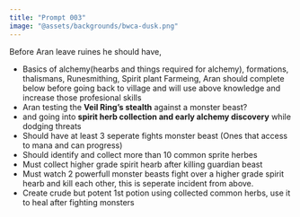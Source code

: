 ```yaml
---
title: "Prompt 003"
image: "@assets/backgrounds/bwca-dusk.png"
---
```

Before Aran leave ruines he should have,
  - Basics of alchemy(hearbs and things required for alchemy), formations, thalismans, Runesmithing, Spirit plant Farmeing,
Aran should complete below before going back to village and will use above knowledge and increase those profesional skills
  - Aran testing the **Veil Ring’s stealth** against a monster beast?
  - and going into **spirit herb collection and early alchemy discovery** while dodging threats
  - Should have at least 3 seperate fights monster beast (Ones that access to mana and can progress)
  - Should identify and collect more than 10 common sprite herbes
  - Must collect higher grade spirit hearb after killing guardian beast
  - Must watch 2 powerfull monster beasts fight over a higher grade spirit hearb and kill each other, this is seperate incident from above.
  - Create crude but potent 1st potion using collected common herbs, use it to heal after fighting monsters
